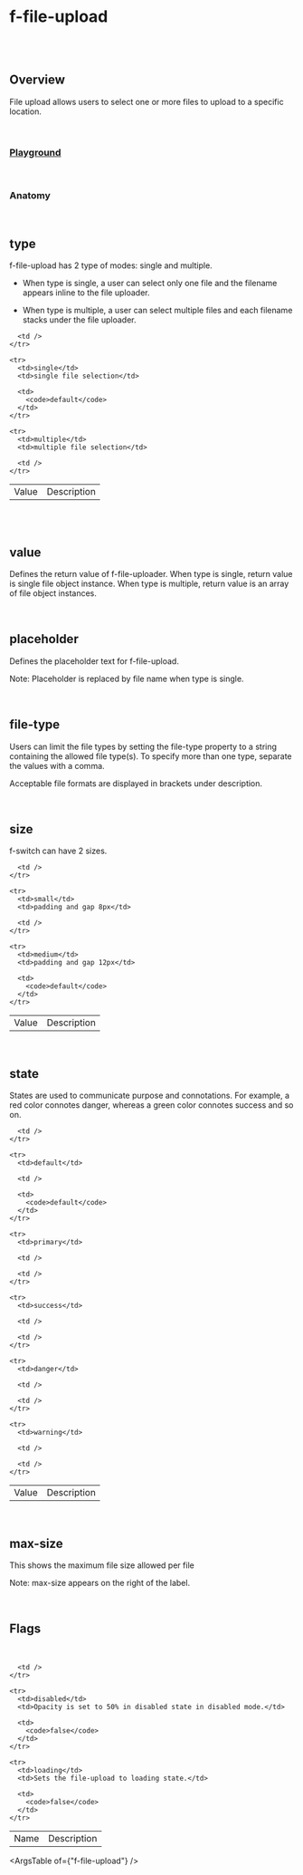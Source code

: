 
<Meta of={FFileUploadStories} />

# f-file-upload

<br />

<br />

## Overview

<f-divider />

File upload allows users to select one or more files to upload to a specific location.

<br />

### [Playground](/story/components-f-file-upload--playground)

<Canvas>
  <Story of={FFileUploadStories.Playground} />
</Canvas>

<br />

### Anatomy

<f-divider />

<Story of={FFileUploadStories.Anatomy} />

<br />

## type

f-file-upload has 2 type of modes: single and multiple.

*   When type is single, a user can select only one file and the filename appears inline to the file uploader.

*   When type is multiple, a user can select multiple files and each filename stacks under the file uploader.

<Canvas>
  <Story of={FFileUploadStories.Type} />
</Canvas>

<table className="custom-table">
  <tbody>
    <tr>
      <td>Value</td>
      <td>Description</td>

      <td />
    </tr>

    <tr>
      <td>single</td>
      <td>single file selection</td>

      <td>
        <code>default</code>
      </td>
    </tr>

    <tr>
      <td>multiple</td>
      <td>multiple file selection</td>

      <td />
    </tr>
  </tbody>
</table>

<br />

<br />

## value

Defines the return value of f-file-uploader.
When type is single, return value is single file object instance.
When type is multiple, return value is an array of file object instances.

<Canvas>
  <Story of={FFileUploadStories.Value} />
</Canvas>

<br />

## placeholder

Defines the placeholder text for f-file-upload.

<p className="note-section">Note: Placeholder is replaced by file name when type is single.</p>

<Canvas>
  <Story of={FFileUploadStories.Placeholder} />
</Canvas>

<br />

## file-type

Users can limit the file types by setting the file-type property to a string containing the allowed file type(s). To specify more than one type, separate the values with a comma.

Acceptable file formats are displayed in brackets under description.

<Canvas>
  <Story of={FFileUploadStories.FileType} />
</Canvas>

<br />

## size

<f-divider />

f-switch can have 2 sizes.

<Canvas>
  <Story of={FFileUploadStories.Size} />
</Canvas>

<table className="custom-table">
  <tbody>
    <tr>
      <td>Value</td>
      <td>Description</td>

      <td />
    </tr>

    <tr>
      <td>small</td>
      <td>padding and gap 8px</td>

      <td />
    </tr>

    <tr>
      <td>medium</td>
      <td>padding and gap 12px</td>

      <td>
        <code>default</code>
      </td>
    </tr>
  </tbody>
</table>

<br />

## state

<f-divider />

States are used to communicate purpose and connotations. For example, a red color connotes danger, whereas a green color connotes success and so on.

<Canvas>
  <Story of={FFileUploadStories.State} />
</Canvas>

<table className="custom-table">
  <tbody>
    <tr>
      <td>Value</td>
      <td>Description</td>

      <td />
    </tr>

    <tr>
      <td>default</td>

      <td />

      <td>
        <code>default</code>
      </td>
    </tr>

    <tr>
      <td>primary</td>

      <td />

      <td />
    </tr>

    <tr>
      <td>success</td>

      <td />

      <td />
    </tr>

    <tr>
      <td>danger</td>

      <td />

      <td />
    </tr>

    <tr>
      <td>warning</td>

      <td />

      <td />
    </tr>
  </tbody>
</table>

<br />

## max-size

<f-divider />

This shows the maximum file size allowed per file

<p className="note-section">Note: max-size appears on the right of the label.</p>

<Canvas>
  <Story of={FFileUploadStories.MaxSize} />
</Canvas>

<br />

## Flags

<f-divider />

<br />

<Canvas>
  <Story of={FFileUploadStories.Flags} />
</Canvas>

<table className="custom-table">
  <tbody>
    <tr>
      <td>Name</td>
      <td>Description</td>

      <td />
    </tr>

    <tr>
      <td>disabled</td>
      <td>Opacity is set to 50% in disabled state in disabled mode.</td>

      <td>
        <code>false</code>
      </td>
    </tr>

    <tr>
      <td>loading</td>
      <td>Sets the file-upload to loading state.</td>

      <td>
        <code>false</code>
      </td>
    </tr>
  </tbody>
</table>

<ArgsTable of={"f-file-upload"} />
